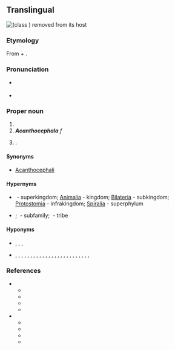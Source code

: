 ==Translingual==
[[File:Acantho 02r.jpg|right|thumb|{{taxlink|Profilicollis altmani|species}} (class {{taxlink|Palaeacanthocephala|class}}) removed from its host]]
[[File:Acanthocephala terminalis.JPG|right|thumb|{{taxlink|Acanthocephala terminalis|species|'''Acanthocephala''' terminalis}}]]

===Etymology===
From {{der|mul|grc|ἄκανθος||thorn}} + {{m|grc|κεφαλή||head}}.

===Pronunciation===
* {{a|US}} {{IPA|mul|/əˌkæn.θəˈsɛf.ə.lə/|/əˌkænt.θəˈsɛf.ə.lə/|/əˌkæn.θoʊˈsɛf.ə.lə/}}
* {{rhymes|mul|ɛfələ}}

===Proper noun===
{{taxoninfl}}

# {{taxon|phylum|superphylum|Spiralia|[[intestinal]] worms that have a [[proboscis]] armed with [[recurved]] spines}}
# '''''Acanthocephala''''' ''f''&nbsp;&nbsp; {{taxon|genus|family|Coreidae|[[leaf-footed bug]]s}}
# {{taxlink|Parodia|genus}}.

====Synonyms====
* {{sense|phylum}} [[Acanthocephali]]

====Hypernyms====
* {{sense|phylum}} {{ll|mul|Eukaryota}}&nbsp;- superkingdom; [[Animalia]]&nbsp;- kingdom; [[Bilateria]]&nbsp;- subkingdom; [[Protostomia]]&nbsp;- infrakingdom; [[Spiralia]]&nbsp;- superphylum
* {{sense|genus in Coreidae}} {{Coreidae Hypernyms}}; {{taxlink|Coreinae|subfamily}}&nbsp;- subfamily; {{taxlink|Acanthocephalini|tribe}}&nbsp;- tribe

====Hyponyms====
* {{sense|phylum}} {{ll|mul|Archiacanthocephala}}, {{taxlink|Eoacanthocephala|class}}, {{taxlink|Palaeacanthocephala|class}}, {{taxlink|Polyacanthocephala|class}} {{qualifier|classes}}
* {{sense|genus of Coreidae}} {{taxlink|Acanthocephala affinis|species}}, {{taxlink|Acanthocephala alata|species}}, {{taxlink|Acanthocephala angustipes|species}}, {{taxlink|Acanthocephala apicalis|species}}, {{taxlink|Acanthocephala arcuata|species}}, {{taxlink|Acanthocephala bicoloripes|species}}, {{taxlink|Acanthocephala concolor|species}}, {{taxlink|Acanthocephala consobrina|species}}, {{taxlink|Acanthocephala dallasi|species}}, {{taxlink|Acanthocephala declivis|species}}, {{taxlink|Acanthocephala equalis|species}}, {{taxlink|Acanthocephala femorata|species}}, {{taxlink|Acanthocephala fulvitarsa|species}}, {{taxlink|Acanthocephala hamata|species}}, {{taxlink|Acanthocephala heissi|species}}, {{taxlink|Acanthocephala latipes|species}}, {{taxlink|Acanthocephala mercur|species}}, {{taxlink|Acanthocephala ochracea|species}}, {{taxlink|Acanthocephala parensis|species}}, {{taxlink|Acanthocephala pittieri|species}}, {{taxlink|Acanthocephala pleuritica|species}}, {{taxlink|Acanthocephala scutellata|species}}, {{taxlink|Acanthocephala surata|species}}, {{taxlink|Acanthocephala terminalis|species}}, {{taxlink|Acanthocephala thomasi|species}}, {{taxlink|Acanthocephala unicolor|species}} {{qualifier|species}}

===References===
* {{sense|phylum}}
** {{pedia}}
** {{specieslite}}
** {{R:ITIS|64238}}
** {{R:TOL}}
* {{sense|genus of Coreidae}}
** {{pedia|Acanthocephala (insect)|''Acanthocephala'' (insect)}}
** {{specieslite|Acanthocephala Laporte|Acanthocephala|i=1}}
** {{R:ITIS|108314|i=1}}
** {{R:Ruggiero}}